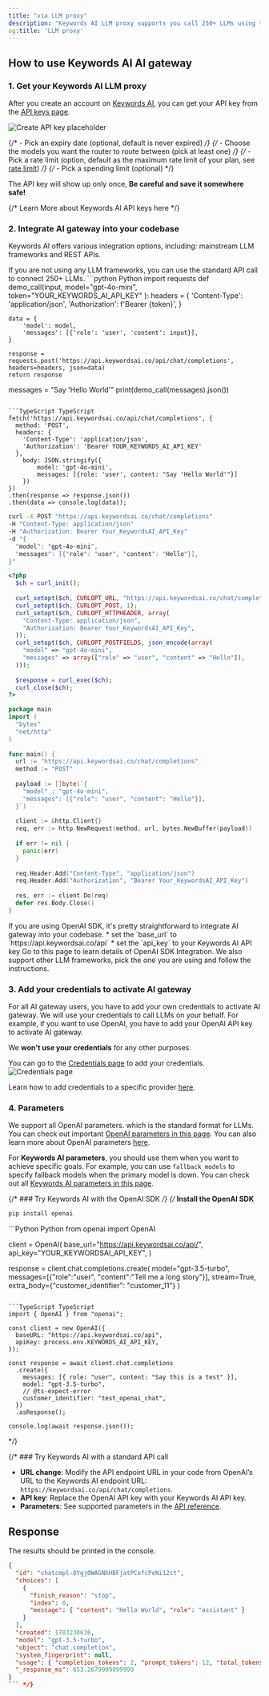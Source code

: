 ```yaml
---
title: "via LLM proxy"
description: "Keywords AI LLM proxy supports you call 250+ LLMs using the same input/output format."
og:title: 'LLM proxy'
---
```


## How to use Keywords AI AI gateway

### 1. Get your Keywords AI LLM proxy

After you create an account on [Keywords AI](https://platform.keywordsai.co), you can get your API key from the [API keys page](https://platform.keywordsai.co/platform/api/api-keys).

<img src="https://keywordsai-static.s3.us-east-1.amazonaws.com/docs/get-started/api-keys.png" alt="Create API key placeholder" />

{/* - Pick an expiry date (optional, default is never expired) */}
{/* - Choose the models you want the router to route between (pick at least one) */}
{/* - Pick a rate limit (option, default as the maximum rate limit of your plan, see [rate limit](/guides/limits#rate-limits)) */}
{/* - Pick a spending limit (optional) */}

The API key will show up only once, <strong>Be careful and save it somewhere safe!</strong>

{/* <Card icon="link" href="/api-usage/api-keys" title="API Key Concepts">
  Learn More about Keywords AI API keys here
</Card> */}

### 2. Integrate AI gateway into your codebase
Keywords AI offers various integration options, including: mainstream LLM frameworks and REST APIs.

<Tabs>
<Tab title="Standard API call">
If you are not using any LLM frameworks, you can use the standard API call to connect 250+ LLMs.
<CodeGroup>
```python Python
import requests
def demo_call(input, 
              model="gpt-4o-mini",
              token="YOUR_KEYWORDS_AI_API_KEY"
              ):
    headers = {
        'Content-Type': 'application/json',
        'Authorization': f'Bearer {token}',
    }

    data = {
        'model': model,
        'messages': [{'role': 'user', 'content': input}],
    }

    response = requests.post('https://api.keywordsai.co/api/chat/completions', headers=headers, json=data)
    return response

messages = "Say 'Hello World'"
print(demo_call(messages).json())
```

```TypeScript TypeScript
fetch('https://api.keywordsai.co/api/chat/completions', {
  method: 'POST',
  headers: {
    'Content-Type': 'application/json',
    'Authorization': 'Bearer YOUR_KEYWORDS_AI_API_KEY'
  },
    body: JSON.stringify({
        model: 'gpt-4o-mini',
        messages: [{role: 'user', content: "Say 'Hello World'"}]
    })
})
.then(response => response.json())
.then(data => console.log(data));
```

```bash Bash
curl -X POST "https://api.keywordsai.co/chat/completions" 
-H "Content-Type: application/json" 
-H "Authorization: Bearer Your_KeywordsAI_API_Key" 
-d "{
  "model": "gpt-4o-mini",
  "messages": [{"role": "user", "content": "Hello"}],
}"
```

```PHP PHP
<?php
  $ch = curl_init();
    
  curl_setopt($ch, CURLOPT_URL, "https://api.keywordsai.co/chat/completions");
  curl_setopt($ch, CURLOPT_POST, 1);
  curl_setopt($ch, CURLOPT_HTTPHEADER, array(
    "Content-Type: application/json",
    "Authorization: Bearer Your_KeywordsAI_API_Key",
  ));
  curl_setopt($ch, CURLOPT_POSTFIELDS, json_encode(array(
    "model" => "gpt-4o-mini",
    "messages" => array(["role" => "user", "content" => "Hello"]),
  )));
    
  $response = curl_exec($ch);
  curl_close($ch);
?>
```

```Go Go
package main
import (
  "bytes"
  "net/http"
)
    
func main() {
  url := "https://api.keywordsai.co/chat/completions"
  method := "POST"
    
  payload := []byte(`{
    "model" : "gpt-4o-mini",
    "messages": [{"role": "user", "content": "Hello"}],
  }`)
    
  client := &http.Client{}
  req, err := http.NewRequest(method, url, bytes.NewBuffer(payload))
    
  if err != nil {
    panic(err)
  }
    
  req.Header.Add("Content-Type", "application/json")
  req.Header.Add("Authorization", "Bearer Your_KeywordsAI_API_Key")
    
  res, err := client.Do(req)
  defer res.Body.Close()
}
```
</CodeGroup>
</Tab>
<Tab title="OpenAI SDK">
If you are using OpenAI SDK, it's pretty straightforward to integrate AI gateway into your codebase.
* set the `base_url` to `https://api.keywordsai.co/api`
* set the `api_key` to your Keywords AI API key
Go to this page to learn details of OpenAI SDK Integration.
<Card title="OpenAI SDK Integration" href="/integration/development-frameworks/openai-sdk">
</Card>
</Tab>
<Tab title="Other LLM frameworks">
We also support other LLM frameworks, pick the one you are using and follow the instructions.
<CardGroup columns={3}>
<Card title="Anthropic" href="/integration/development-frameworks/anthropic">
</Card>
<Card title="LangChain" href="/integration/development-frameworks/langchain">
</Card>
<Card title="Vercel AI SDK" href="/integration/development-frameworks/vercel">
</Card>
<Card title="LlamaIndex" href="/integration/development-frameworks/llama-index">
</Card>
</CardGroup>
</Tab>
</Tabs>

### 3. Add your credentials to activate AI gateway
For all AI gateway users, you have to add your own credentials to activate AI gateway. We will use your credentials to call LLMs on your behalf. For example, if you want to use OpenAI, you have to add your OpenAI API key to activate AI gateway.

We **won't use your credentials** for any other purposes.

You can go to the [Credentials page](https://platform.keywordsai.co/platform/api/credentials) to add your credentials. 
<img  src="https://keywordsai-static.s3.us-east-1.amazonaws.com/docs/get-started/credentials.png" alt="Credentials page"/>

<Tip>Learn how to add credentials to a specific provider [here](/integration/own-api-keys).</Tip>

### 4. Parameters
We support all OpenAI parameters. which is the standard format for LLMs. You can check out important [OpenAI parameters in this page](/api-endpoints/integration/chat-completions#openai-parameters). You can also learn more about OpenAI parameters [here](https://platform.openai.com/docs/api-reference/chat).

For **Keywords AI parameters**, you should use them when you want to achieve specific goals. For example, you can use `fallback_models` to specify fallback models when the primary model is down. You can check out all [Keywords AI parameters in this page](/api-endpoints/integration/chat-completions#keywords-ai-parameters).

{/* ### Try Keywords AI with the OpenAI SDK  */}
{/* **Install the OpenAI SDK**

```bash 
pip install openai 
```
<CodeGroup>
```Python Python
from openai import OpenAI


client = OpenAI(
    base_url="https://api.keywordsai.co/api/",
    api_key="YOUR_KEYWORDSAI_API_KEY",
)

response = client.chat.completions.create(
    model="gpt-3.5-turbo",
    messages=[{"role":"user", "content":"Tell me a long story"}],
    stream=True,
    extra_body={"customer_identifier": "customer_11"}
)
```

```TypeScript TypeScript
import { OpenAI } from "openai";

const client = new OpenAI({
  baseURL: "https://api.keywordsai.co/api",
  apiKey: process.env.KEYWORDS_AI_API_KEY,
});

const response = await client.chat.completions
  .create({
    messages: [{ role: "user", content: "Say this is a test" }],
    model: "gpt-3.5-turbo",
    // @ts-expect-error
    customer_identifier: "test_openai_chat",
  })
  .asResponse();

console.log(await response.json());

```
</CodeGroup> */}

{/* ### Try Keywords AI with a standard API call



- **URL change**: Modify the API endpoint URL in your code from OpenAI’s URL to the Keywords AI endpoint URL: `https://keywordsai.co/api/chat/completions`.
- **API key**: Replace the OpenAI API key with your Keywords AI API key.
- **Parameters**: See supported parameters in the [API reference](/api-endpoints/proxy-endpoints/chat-completions).

## Response

The results should be printed in the console.

```json
{
  "id": "chatcmpl-8Ygj0WAGNhHBFjatPCefcPeNi12ct",
  "choices": [
    {
      "finish_reason": "stop",
      "index": 0,
      "message": { "content": "Hello World", "role": "assistant" }
    }
  ],
  "created": 1703230636,
  "model": "gpt-3.5-turbo",
  "object": "chat.completion",
  "system_fingerprint": null,
  "usage": { "completion_tokens": 2, "prompt_tokens": 12, "total_tokens": 14 },
  "_response_ms": 653.2679999999999
}
``` */}

